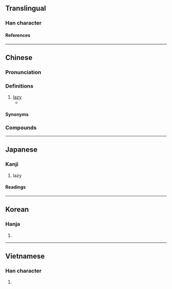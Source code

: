{{character info/new}}
==Translingual==

===Han character===
{{Han char|rn=61|rad=心|as=09|sn=12|four=94027|canj=PKMB|ids=⿰忄⿱左月}}

====References====
{{Han ref|kx=0392.210|dkj=10855|dj=0728.070|hdz=42326.110|uh=60F0}}

----

==Chinese==
{{zh-forms|alt=媠,隳-obsolete}}

===Pronunciation===
{{zh-pron
|m=duò
|c=do6
|h=pfs=tho
|md=dô̤
|mn=xm,zz,tw:tō/qz:tǒ͘/qz:tǒ/xm,zz,tp,kh,tn,sx,yl,km,mg,hc,tc:tōaⁿ/qz,lk:tǒaⁿ
|mn_note=tō/tǒ͘/tǒ - literary; tōaⁿ - vernacular
|mn-t=duan6
|w=3du
|mc=y
|oc=y
|cat=a
}}

===Definitions===
{{zh-hanzi}}

# [[lazy]]
#* {{zh-x|教 不 嚴，師 之 惰。|To teach, without severity, is the teacher's '''laziness'''.|ref=Sanzijing}}

====Synonyms====
{{zh-dial|懶惰}}

===Compounds===
{{zh-der|貧惰|惰慢|惰民|慵惰|慢惰|怠惰|嬌惰|媮惰|惰性|懶惰|遊惰|窳惰}}

----

==Japanese==

===Kanji===
{{ja-kanji|grade=c|rs=心09}}

# lazy

====Readings====
{{ja-readings
|goon=だ
|kanon=た
|kun=おこた-る
}}

----

==Korean==

===Hanja===
{{ko-hanja|타}}

# {{defn|lang=ko|sort=心09}}

----

==Vietnamese==

===Han character===
{{vi-readings|rs=心09|reading=[[đoạ]], [[noạ]]}}

# {{defn|lang=vi|sort=心09}}